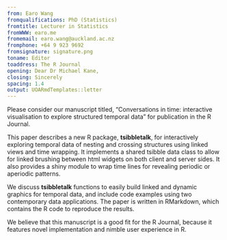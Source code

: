 ```yaml
---
from: Earo Wang
fromqualifications: PhD (Statistics)
fromtitle: Lecturer in Statistics
fromWWW: earo.me
fromemail: earo.wang@auckland.ac.nz
fromphone: +64 9 923 9692
fromsignature: signature.png
toname: Editor
toaddress: The R Journal
opening: Dear Dr Michael Kane,
closing: Sincerely
spacing: 1.4
output: UOARmdTemplates::letter
---
```


Please consider our manuscript titled, "Conversations in time: interactive visualisation to explore structured temporal data" for publication in the R Journal.

This paper describes a new R package, **tsibbletalk**, for interactively exploring temporal data of nesting and crossing structures using linked views and time wrapping. It implements a shared tsibble data class to allow for linked brushing between html widgets on both client and server sides. It also provides a shiny module to wrap time lines for revealing periodic or aperiodic patterns.

We discuss **tsibbletalk** functions to easily build linked and dynamic graphics for temporal data, and include code examples using two contemporary data applications. The paper is written in RMarkdown, which contains the R code to reproduce the results.

We believe that this manuscript is a good fit for the R Journal, because it features novel implementation and nimble user experience in R.
